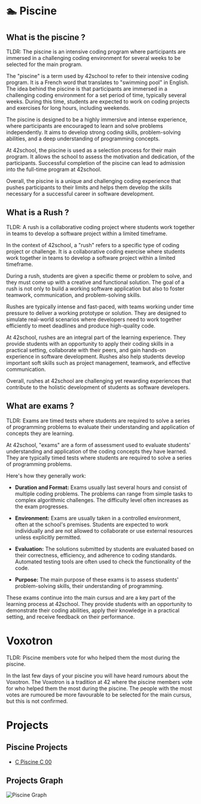 # 🏊 Piscine

## What is the piscine ?

TLDR: The piscine is an intensive coding program where participants are immersed in a challenging coding environment for several weeks to be selected for the main program.

The "piscine" is a term used by 42school to refer to their intensive coding program. It is a French word that translates to "swimming pool" in English. The idea behind the piscine is that participants are immersed in a challenging coding environment for a set period of time, typically several weeks. During this time, students are expected to work on coding projects and exercises for long hours, including weekends.

The piscine is designed to be a highly immersive and intense experience, where participants are encouraged to learn and solve problems independently. It aims to develop strong coding skills, problem-solving abilities, and a deep understanding of programming concepts.

At 42school, the piscine is used as a selection process for their main program. It allows the school to assess the motivation and dedication, of the participants. Successful completion of the piscine can lead to admission into the full-time program at 42school.

Overall, the piscine is a unique and challenging coding experience that pushes participants to their limits and helps them develop the skills necessary for a successful career in software development.

## What is a Rush ?

TLDR: A rush is a collaborative coding project where students work together in teams to develop a software project within a limited timeframe.

In the context of 42school, a "rush" refers to a specific type of coding project or challenge. It is a collaborative coding exercise where students work together in teams to develop a software project within a limited timeframe.

During a rush, students are given a specific theme or problem to solve, and they must come up with a creative and functional solution. The goal of a rush is not only to build a working software application but also to foster teamwork, communication, and problem-solving skills.

Rushes are typically intense and fast-paced, with teams working under time pressure to deliver a working prototype or solution. They are designed to simulate real-world scenarios where developers need to work together efficiently to meet deadlines and produce high-quality code.

At 42school, rushes are an integral part of the learning experience. They provide students with an opportunity to apply their coding skills in a practical setting, collaborate with their peers, and gain hands-on experience in software development. Rushes also help students develop important soft skills such as project management, teamwork, and effective communication.

Overall, rushes at 42school are challenging yet rewarding experiences that contribute to the holistic development of students as software developers.

## What are exams ?

TLDR: Exams are timed tests where students are required to solve a series of programming problems to evaluate their understanding and application of concepts they are learning.

At 42school, "exams" are a form of assessment used to evaluate students' understanding and application of the coding concepts they have learned. They are typically timed tests where students are required to solve a series of programming problems.

Here's how they generally work:

- **Duration and Format:**
Exams usually last several hours and consist of multiple coding problems. The problems can range from simple tasks to complex algorithmic challenges. The difficulty level often increases as the exam progresses.

- **Environment:**
Exams are usually taken in a controlled environment, often at the school's premises. Students are expected to work individually and are not allowed to collaborate or use external resources unless explicitly permitted.

- **Evaluation:**
The solutions submitted by students are evaluated based on their correctness, efficiency, and adherence to coding standards. Automated testing tools are often used to check the functionality of the code.

- **Purpose:**
The main purpose of these exams is to assess students' problem-solving skills, their understanding of programming.

These exams continue into the main cursus and are a key part of the learning process at 42school. They provide students with an opportunity to demonstrate their coding abilities, apply their knowledge in a practical setting, and receive feedback on their performance.

# Voxotron

TLDR: Piscine members vote for who helped them the most during the piscine.

In the last few days of your piscine you will have heard rumours about the Voxotron.
The Voxotron is a tradition at 42 where the piscine members vote for who helped them the most during the piscine.
The people with the most votes are rumoured be more favourable to be selected for the main cursus, but this is not confirmed.

# Projects

## Piscine Projects

- [C Piscine C 00](/wiki/projects/#piscine)


## Projects Graph
![Piscine Graph](/images/wiki/piscine-graph.png)

